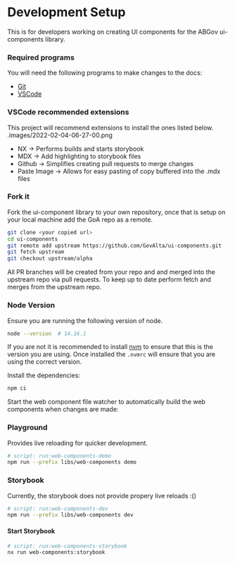 
<Meta title="Setup/Development" />

# Development Setup

<Note type="caution">
  This is for developers working on creating UI components for the ABGov ui-components library.
</Note>

### Required programs
You will need the following programs to make changes to the docs:
- [Git](https://git-scm.com/downloads)
- [VSCode](https://code.visualstudio.com)

### VSCode recommended extensions
This project will recommend extensions to install the ones listed below.
.images/2022-02-04-06-27-00.png
- NX -> Performs builds and starts storybook
- MDX -> Add highlighting to storybook files
- Github -> Simplifies creating pull requests to merge changes
- Paste Image -> Allows for easy pasting of copy buffered  into the .mdx files

### Fork it

Fork the ui-component library to your own repository, once that is setup on your local machine add the GoA repo as a remote.

```bash
git clone <your copied url>
cd ui-components
git remote add upstream https://github.com/GovAlta/ui-components.git
git fetch upstream
git checkout upstream/alpha
```

All PR branches will be created from your repo and and merged into the upstream repo via pull requests. To keep up to date perform fetch and merges from the upstream repo.

### Node Version

Ensure you are running the following version of node.

```bash
node --version  # 14.16.1
```

If you are not it is recommended to install [nvm](https://github.com/nvm-sh/nvm) to ensure that this is the version you are using. Once installed the `.nvmrc` will ensure that you are using the correct version.


Install the dependencies:

```bash
npm ci
```

Start the web component file watcher to automatically build the web components when changes are made:


### Playground

Provides live reloading for quicker development.

```bash
# script: run:web-components-demo
npm run --prefix libs/web-components demo
```

### Storybook

Currently, the storybook does not provide propery live reloads :()

```bash
# script: run:web-components-dev
npm run --prefix libs/web-components dev
```

#### Start Storybook

```bash
# script: run:web-components-storybook
nx run web-components:storybook
```
